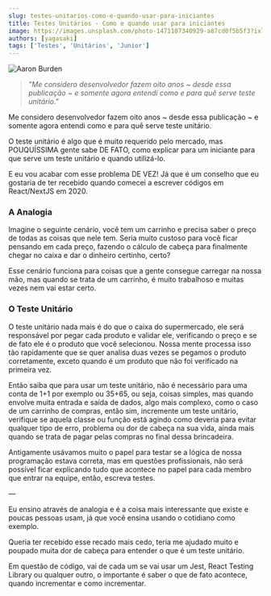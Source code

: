 ```yaml
---
slug: testes-unitarios-como-e-quando-usar-para-iniciantes
title: Testes Unitários - Como e quando usar para iniciantes
image: https://images.unsplash.com/photo-1471107340929-a87cd0f5b5f3?ixlib=rb-4.0.3&ixid=MnwxMjA3fDB8MHxwaG90by1wYWdlfHx8fGVufDB8fHx8&auto=format&fit=crop&w=773&q=80
authors: [yagasaki]
tags: ['Testes', 'Unitários', 'Junior']
---
```


![](https://images.unsplash.com/photo-1471107340929-a87cd0f5b5f3?ixlib=rb-4.0.3&ixid=MnwxMjA3fDB8MHxwaG90by1wYWdlfHx8fGVufDB8fHx8&auto=format&fit=crop&w=773&q=80 "Aaron Burden")

> _"Me considero desenvolvedor fazem oito anos ~ desde essa publicação ~ e somente agora entendi como e para quê serve teste unitário."_

Me considero desenvolvedor fazem oito anos ~ desde essa publicação ~ e somente agora entendi como e para quê serve teste unitário.

O teste unitário é algo que é muito requerido pelo mercado, mas POUQUÍSSIMA gente sabe DE FATO, como explicar para um iniciante para que serve um teste unitário e quando utilizá-lo.

E eu vou acabar com esse problema DE VEZ! Já que é um conselho que eu gostaria de ter recebido quando comecei a escrever códigos em React/NextJS em 2020.

### A Analogia

Imagine o seguinte cenário, você tem um carrinho e precisa saber o preço de todas as coisas que nele tem. Seria muito custoso para você ficar pensando em cada preço, fazendo o cálculo de cabeça para finalmente chegar no caixa e dar o dinheiro certinho, certo?

Esse cenário funciona para coisas que a gente consegue carregar na nossa mão, mas quando se trata de um carrinho, é muito trabalhoso e muitas vezes nem vai estar certo.

### O Teste Unitário

O teste unitário nada mais é do que o caixa do supermercado, ele será responsável por pegar cada produto e validar ele, verificando o preço e se de fato ele é o produto que você selecionou. Nossa mente processa isso tão rapidamente que se quer analisa duas vezes se pegamos o produto corretamente, exceto quando é um produto que não foi verificado na primeira vez.

Então saiba que para usar um teste unitário, não é necessário para uma conta de 1+1 por exemplo ou 35+65, ou seja, coisas simples, mas quando envolve muita entrada e saída de dados, algo mais complexo, como o caso de um carrinho de compras, então sim, incremente um teste unitário, verifique se aquela classe ou função está agindo como deveria para evitar qualquer tipo de erro, problema ou dor de cabeça na sua vida, ainda mais quando se trata de pagar pelas compras no final dessa brincadeira.

Antigamente usávamos muito o papel para testar se a lógica de nossa programação estava correta, mas em questões profissionais, não será possível ficar explicando tudo que acontece no papel para cada membro que entrar na equipe, então, escreva testes.

—

Eu ensino através de analogia e é a coisa mais interessante que existe e poucas pessoas usam, já que você ensina usando o cotidiano como exemplo.

Queria ter recebido esse recado mais cedo, teria me ajudado muito e poupado muita dor de cabeça para entender o que é um teste unitário.

Em questão de código, vai de cada um se vai usar um Jest, React Testing Library ou qualquer outro, o importante é saber o que de fato acontece, quando incrementar e como incrementar.

